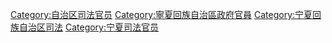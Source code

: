 [[Category:自治区司法官员|Category:自治区司法官员]]
[[Category:寧夏回族自治區政府官員|Category:寧夏回族自治區政府官員]]
[[Category:宁夏回族自治区司法|Category:宁夏回族自治区司法]]
[[Category:宁夏司法官员|Category:宁夏司法官员]]